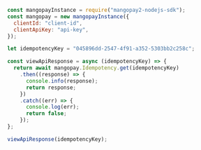 ```javascript NodeJS
const mangopayInstance = require("mangopay2-nodejs-sdk");
const mangopay = new mangopayInstance({
  clientId: "client-id",
  clientApiKey: "api-key",
});

let idempotencyKey = "045896dd-2547-4f91-a352-5303bb2c258c";

const viewApiResponse = async (idempotencyKey) => {
  return await mangopay.Idempotency.get(idempotencyKey)
    .then((response) => {
      console.info(response);
      return response;
    })
    .catch((err) => {
      console.log(err);
      return false;
    });
};

viewApiResponse(idempotencyKey);
```